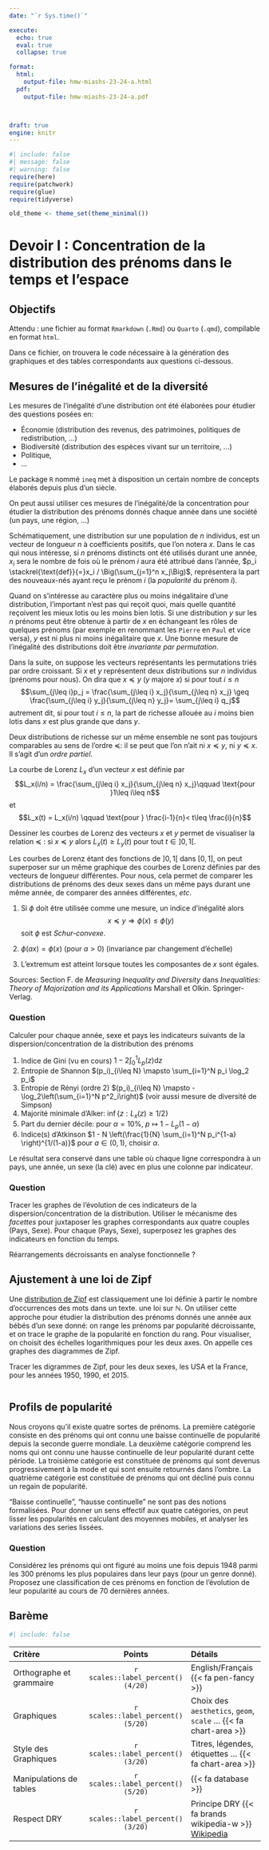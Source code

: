 ```yaml
---
date: "`r Sys.time()`"

execute:
  echo: true
  eval: true
  collapse: true

format:
  html:
    output-file: hmw-miashs-23-24-a.html
  pdf:
    output-file: hmw-miashs-23-24-a.pdf



draft: true
engine: knitr
---
```



```r
#| include: false
#| message: false
#| warning: false
require(here)
require(patchwork)
require(glue)
require(tidyverse)

old_theme <- theme_set(theme_minimal())
```





# Devoir I : Concentration de la distribution des prénoms dans le temps et l'espace

## Objectifs

Attendu : une fichier au format `Rmarkdown` (`.Rmd`) ou `Quarto` (`.qmd`), compilable en format `html`.

Dans ce fichier, on trouvera le code nécessaire à la génération des graphiques et des tables correspondants aux questions ci-dessous. 

## Mesures de l'inégalité et de la diversité

Les mesures de l'inégalité d'une distribution ont été élaborées pour étudier des questions posées en:

- Économie (distribution des revenus, des patrimoines, politiques de redistribution, ...)
- Biodiversité  (distribution des espèces vivant sur un territoire, ...)
- Politique,
- ...

::: {.callout-tip}

Le package `R` nommé `ineq` met à disposition un certain nombre de concepts élaborés depuis plus d'un siècle. 

:::

On peut aussi utiliser ces mesures de l'inégalité/de la concentration pour étudier la distribution des prénoms donnés chaque année dans une société (un pays, une région, ...)

Schématiquement, une distribution sur une population de $n$ individus, est un vecteur de longueur $n$ à coefficients positifs, que l'on notera $x$. Dans le cas qui nous intéresse, si $n$ prénoms distincts ont été utilisés durant une année, $x_i$ sera le nombre de fois où le prénom $i$ aura été attribué dans l'année, $p_i \stackrel{\text{def}}{=}x_i / \Big(\sum_{j=1}^n x_j\Big)$, représentera la part des nouveaux-nés ayant reçu le prénom $i$ (la *popularité* du prénom $i$). 

Quand on s'intéresse au caractère plus ou moins inégalitaire d'une distribution, l'important n'est pas qui reçoit quoi, mais quelle quantité reçoivent les mieux lotis ou les moins bien lotis. Si une distribution $y$ sur les $n$ prénoms  peut être obtenue à partir de $x$ en échangeant les rôles de quelques prénoms (par exemple en renommant les `Pierre`  en `Paul` et vice versa), $y$ est ni  plus ni moins inégalitaire que $x$. Une bonne mesure de l'inégalité des distributions doit être *invariante par permutation*. 

Dans la suite, on suppose les vecteurs représentants les permutations triés par ordre croissant. Si $x$ et $y$ représentent deux distributions sur $n$ individus (prénoms pour nous). On dira que $x ≼ y$ ($y$ majore $x$) si pour tout $i\leq n$ 
$$\sum_{j\leq i}p_j = \frac{\sum_{j\leq i} x_j}{\sum_{j\leq n}   x_j} \geq  \frac{\sum_{j\leq i} y_j}{\sum_{j\leq n} y_j}= \sum_{j\leq i} q_j$$
autrement dit,  si pour tout $i\leq n$, la part de richesse allouée au $i$ moins bien lotis dans $x$ est plus grande que dans $y$. 

Deux distributions de richesse sur un même ensemble ne sont pas toujours comparables au sens de l'ordre $≼$: il se peut que l'on n'ait ni $x ≼ y$, ni $y ≼ x$. Il s'agit d'un  *ordre partiel*.

La courbe de Lorenz $L_x$ d'un vecteur $x$ est définie par 
$$L_x(i/n) = \frac{\sum_{j\leq i} x_j}{\sum_{j\leq n}   x_j}\qquad \text{pour }1\leq i\leq n$$
et 
$$L_x(t) = L_x(i/n) \qquad \text{pour } \frac{i-1}{n}< t\leq \frac{i}{n}$$

Dessiner les courbes de Lorenz des vecteurs $x$ et $y$ permet de visualiser la relation $≼$ : si $x ≼ y$ alors $L_x(t) \geq L_y(t)$ pour tout $t \in ]0,1[$.    

Les courbes de Lorenz étant des fonctions de $]0,1[$ dans $[0,1]$, on peut superposer sur un même graphique des courbes de Lorenz définies par des vecteurs de longueur différentes. 
Pour nous, cela permet de comparer les distributions de prénoms des deux sexes dans 
un même pays durant une même année, de comparer des années différentes, *etc*.


1. Si $\phi$ doit être utilisée comme une mesure, un indice d'inégalité alors
$$x ≼ y \Longrightarrow  \phi(x) \leq \phi(y)$$
soit $\phi$ est *Schur-convexe*.

1. $\phi(ax) = \phi(x)$ (pour $a>0$) (invariance par changement d'échelle)

2. L'extremum est atteint lorsque toutes les composantes de $x$ sont égales.

Sources: Section F. de  *Measuring Inequality and Diversity* dans *Inequalities: Theory of Majorization and its Applications* Marshall et Olkin. Springer-Verlag.

::: {.callout-note}

### Question

Calculer pour chaque année, sexe et pays les indicateurs suivants de la dispersion/concentration de la distribution  des prénoms

1. Indice de Gini (vu en cours)  $1 -2\int_{0}^1 L_p(z)\mathrm{d}z$
1. Entropie de Shannon $(p_i)_{i\leq N} \mapsto \sum_{i=1}^N p_i \log_2 p_i$
1. Entropie de Rényi (ordre 2)  $(p_i)_{i\leq N} \mapsto - \log_2\left(\sum_{i=1}^N p^2_i\right)$  (voir aussi mesure de diversité de Simpson) 
1. Majorité minimale d'Alker: $\inf \{ z : L_x(z) \geq 1/2\}$
1. Part du dernier décile: pour $\alpha=10\%$,   $p \mapsto 1- L_p(1-\alpha)$
1. Indice(s) d'Atkinson $1 - N \left(\frac{1}{N} \sum_{i=1}^N  p_i^{1-a} \right)^{1/(1-a)}$ pour $a \in (0,1)$, choisir $\alpha$.

Le résultat sera conservé dans une table où chaque ligne correspondra à un pays, une année, un sexe (la clé) avec en plus une colonne par indicateur. 

:::

::: {.callout-note}

### Question

Tracer les graphes de l'évolution de ces indicateurs de la dispersion/concentration de la distribution. Utiliser  le mécanisme des *facettes* 
pour juxtaposer les graphes correspondants aux quatre couples (Pays, Sexe). Pour chaque (Pays, Sexe), superposez les graphes des indicateurs en fonction du 
temps.

:::

::: {.content-visible when-profile="solution"}

Réarrangements décroissants en analyse fonctionnelle ?

:::

## Ajustement à une loi de Zipf

Une [distribution de Zipf](https://fr.wikipedia.org/wiki/Loi_de_Zipf) est classiquement une loi définie à partir le nombre d'occurrences des mots dans un texte. une loi sur $\mathbb{N}$. On utiliser cette approche pour étudier la distribution des prénoms donnés une année aux bébés d'un sexe donné: on range les prénoms par popularité décroissante, et on trace le graphe de la popularité en fonction du rang. Pour visualiser, on choisit des échelles logarithmiques pour les deux axes. On appelle ces graphes des diagrammes de Zipf.

::: {.callout-note title="Question"}

Tracer les digrammes de Zipf, pour les deux sexes, les USA et la France, pour les années $1950$, $1990$, et $2015$.  


:::




::::: {.content-visible when-profile="solution"}  

```r

```

:::::


## Profils de popularité

Nous croyons qu'il existe quatre sortes de prénoms. La première catégorie
consiste en des prénoms qui ont connu une baisse continuelle de popularité depuis la  seconde guerre mondiale. La deuxième catégorie comprend les noms qui ont connu une hausse continuelle de leur popularité durant cette période. La troisième catégorie est constituée de prénoms qui sont devenus progressivement à la mode et qui sont ensuite retournés dans l'ombre.  La quatrième catégorie est constituée de prénoms qui
ont décliné puis connu un regain de popularité.

::: {.callout-caution}

"Baisse continuelle", "hausse continuelle" ne  sont pas des notions formalisées. Pour donner un sens effectif aux quatre catégories, on peut lisser les popularités en calculant des moyennes mobiles, et analyser les variations des series lissées. 

:::

::: {.callout-note}

### Question

Considérez les prénoms qui ont figuré au moins une fois depuis 1948 parmi les $300$ prénoms les plus populaires dans leur pays (pour un genre donné). Proposez une 
classification de ces prénoms en fonction de l'évolution de leur popularité au cours de $70$ dernières années. 

:::


## Barème




```r
#| include: false
```


| Critère | Points  | Détails |
|:----------|:-------:|:--------|
|Orthographe et grammaire | `r scales::label_percent()(4/20)` | English/Français {{<  fa pen-fancy >}}|
|Graphiques  | `r scales::label_percent()(5/20)` | Choix des  `aesthetics`, `geom`, `scale` ... {{<  fa chart-area >}}|
|Style des Graphiques  | `r scales::label_percent()(3/20)` | Titres, légendes, étiquettes ... {{<  fa chart-area >}} |
|Manipulations de tables | `r scales::label_percent()(5/20)` | {{<  fa database >}} |
|Respect DRY  | `r scales::label_percent()(3/20)` | Principe DRY  {{<  fa brands wikipedia-w  >}} [ Wikipedia ](https://en.wikipedia.org/wiki/Don%27t_repeat_yourself)|

